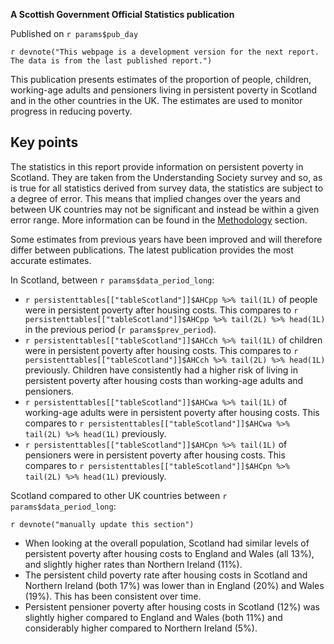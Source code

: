 **A Scottish Government Official Statistics publication**

Published on `r params$pub_day`

`r devnote("This webpage is a development version for the next report. The data is from the last published report.")`

This publication presents estimates of the proportion of people, children, working-age adults and pensioners living in persistent poverty in Scotland and in the other countries in the UK. The estimates are used to monitor progress in reducing poverty.

## Key points

The statistics in this report provide information on persistent poverty in Scotland. They are taken from the Understanding Society survey and so, as is true for all statistics derived from survey data, the statistics are subject to a degree of error. This means that implied changes over the years and between UK countries may not be significant and instead be within a given error range. More information can be found in the [Methodology](#methodology) section.

Some estimates from previous years have been improved and will therefore differ between publications. The latest publication provides the most accurate estimates.

In Scotland, between `r params$data_period_long`:

- `r persistenttables[["tableScotland"]]$AHCpp %>% tail(1L)` of people were in persistent poverty after housing costs. This compares to `r persistenttables[["tableScotland"]]$AHCpp %>% tail(2L) %>% head(1L)` in the previous period (`r params$prev_period`). 
- `r persistenttables[["tableScotland"]]$AHCch %>% tail(1L)` of children were in persistent poverty after housing costs. This compares to `r persistenttables[["tableScotland"]]$AHCch %>% tail(2L) %>% head(1L)` previously. 
Children have consistently had a higher risk of living in persistent poverty after housing costs than working-age adults and pensioners.
- `r persistenttables[["tableScotland"]]$AHCwa %>% tail(1L)` of working-age adults were in persistent poverty after housing costs. This compares to `r persistenttables[["tableScotland"]]$AHCwa %>% tail(2L) %>% head(1L)` previously.
- `r persistenttables[["tableScotland"]]$AHCpn %>% tail(1L)` of pensioners were in persistent poverty after housing costs. This compares to `r persistenttables[["tableScotland"]]$AHCpn %>% tail(2L) %>% head(1L)` previously.

Scotland compared to other UK countries between `r params$data_period_long`:

`r devnote("manually update this section")`

- When looking at the overall population, Scotland had similar levels of persistent poverty after housing costs to England and Wales (all 13%), and slightly higher rates than Northern Ireland (11%). 
- The persistent child poverty rate after housing costs in Scotland and Northern Ireland (both 17%) was lower than in England (20%) and Wales (19%). This has been consistent over time. 
- Persistent pensioner poverty after housing costs in Scotland (12%) was slightly higher compared to England and Wales (both 11%) and considerably higher compared to Northern Ireland (5%).
